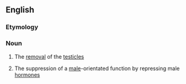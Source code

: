 ==English==

===Etymology===
{{prefix|en|de|masculinization}}

===Noun===
{{en-noun|-}}

# The [[removal]] of the [[testicle]]s
# {{lb|en|biology}} The suppression of a [[male]]-orientated function by repressing male [[hormone]]s